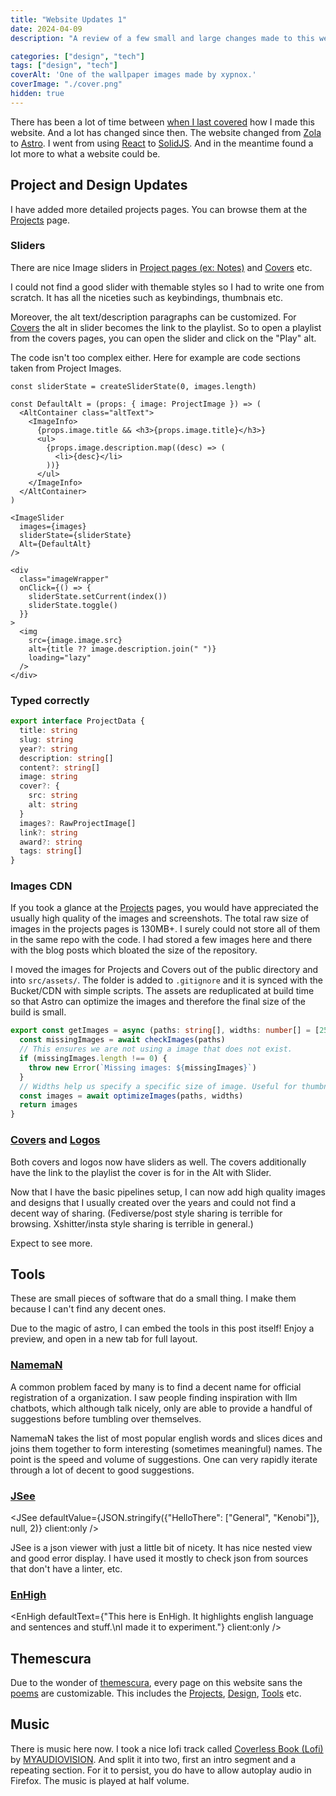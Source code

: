 ```yaml
---
title: "Website Updates 1"
date: 2024-04-09
description: "A review of a few small and large changes made to this website."

categories: ["design", "tech"]
tags: ["design", "tech"]
coverAlt: 'One of the wallpaper images made by xypnox.'
coverImage: "./cover.png"
hidden: true
---
```


There has been a lot of time between [when I last covered](/blag/posts/migrating-to-zola/) how I made this website. And a lot has changed since then. The website changed from [Zola]() to [Astro](). I went from using [React]() to [SolidJS](). And in the meantime found a lot more to what a website could be.

## Project and Design Updates

I have added more detailed projects pages. You can browse them at the [Projects](/projects) page.

### **Sliders**

There are nice Image sliders in [Project pages (ex: Notes)](/project/notes) and [Covers](/design/covers) etc.

I could not find a good slider with themable styles so I had to write one from scratch. It has all the niceties such as keybindings, thumbnais etc.

Moreover, the alt text/description paragraphs can be customized. For [Covers](/design/covers) the alt in slider becomes the link to the playlist. So to open a playlist from the covers pages, you can open the slider and click on the "Play" alt.


The code isn't too complex either. Here for example are code sections taken from Project Images.

```tsx
const sliderState = createSliderState(0, images.length)

const DefaultAlt = (props: { image: ProjectImage }) => (
  <AltContainer class="altText">
    <ImageInfo>
      {props.image.title && <h3>{props.image.title}</h3>}
      <ul>
        {props.image.description.map((desc) => (
          <li>{desc}</li>
        ))}
      </ul>
    </ImageInfo>
  </AltContainer>
)

<ImageSlider
  images={images}
  sliderState={sliderState}
  Alt={DefaultAlt}
/>

<div
  class="imageWrapper"
  onClick={() => {
    sliderState.setCurrent(index())
    sliderState.toggle()
  }}
>
  <img
    src={image.image.src}
    alt={title ?? image.description.join(" ")}
    loading="lazy"
  />
</div>
```

### Typed correctly
```typescript
export interface ProjectData {
  title: string
  slug: string
  year?: string
  description: string[]
  content?: string[]
  image: string
  cover?: {
    src: string
    alt: string
  }
  images?: RawProjectImage[]
  link?: string
  award?: string
  tags: string[]
}
```

### Images CDN

If you took a glance at the [Projects](/projects) pages, you would have appreciated the usually high quality of the images and screenshots. The total raw size of images in the projects pages is 130MB+. I surely could not store all of them in the same repo with the code. I had stored a few images here and there with the blog posts which bloated the size of the repository.

I moved the images for Projects and Covers out of the public directory and into `src/assets/`. The folder is added to `.gitignore` and it is synced with the Bucket/CDN with simple scripts. The assets are reduplicated at build time so that Astro can optimize the images and therefore the final size of the build is  small.

```typescript
export const getImages = async (paths: string[], widths: number[] = [256, 512, 1200]) => {
  const missingImages = await checkImages(paths)
  // This ensures we are not using a image that does not exist.
  if (missingImages.length !== 0) {
    throw new Error(`Missing images: ${missingImages}`)
  }
  // Widths help us specify a specific size of image. Useful for thumbnails.
  const images = await optimizeImages(paths, widths)
  return images
}
```

### [Covers](/design/covers) and [Logos](/design/logos)

Both covers and logos now have sliders as well. The covers additionally have the link to the playlist the cover is for in the Alt with Slider.

Now that I have the basic pipelines setup, I can now add high quality images and designs that I usually created over the years and could not find a decent way of sharing. (Fediverse/post style sharing is terrible for browsing. Xshitter/insta style sharing is terrible in general.)

Expect to see more.

## Tools

These are small pieces of software that do a small thing. I make them because I can't find any decent ones.

Due to the magic of astro, I can embed the tools in this post itself! Enjoy a preview, and open in a new tab for full layout. 

### [NamemaN](/tools/nameman)


<Nameman />

<p />
 
A common problem faced by many is to find a decent name for official registration of a organization. I saw people finding inspiration with llm chatbots, which although talk nicely, only are able to provide a handful of suggestions before tumbling over themselves.

NamemaN takes the list of most popular english words and slices dices and joins them together to form interesting (sometimes meaningful) names. The point is the speed and volume of suggestions. One can very rapidly iterate through a lot of decent to good suggestions.

### [JSee](/tools/jsee)


<JSee defaultValue={JSON.stringify({"HelloThere": ["General", "Kenobi"]}, null, 2)} client:only />

<p />

JSee is a json viewer with just a little bit of nicety. It has nice nested view and good error display. I have used it mostly to check json from sources that don't have a linter, etc.

### [EnHigh](/tools/enhigh)


<EnHigh defaultText={"This here is EnHigh. It highlights english language and sentences and stuff.\nI made it to experiment."} client:only />


## Themescura

Due to the wonder of [themescura](/blag/posts/themescura/introducing-themescura), every page on this website sans the [poems](/poems) are customizable. This includes the [Projects](/projects), [Design](/design), [Tools](/tools) etc.

## Music

There is music here now. I took a nice lofi track called 
[Coverless Book (Lofi)](https://pixabay.com/music/beats-coverless-book-lofi-186307/) by [MYAUDIOVISION](https://open.spotify.com/artist/3tdB2cNPY1qeyk7jdnV0Fm?si=pKI2oKccQOCfHQUw_9FTnQ). And split it into two, first an intro segment and a repeating section. For it to persist, you do have to allow autoplay audio in Firefox. The music is played at half volume.



